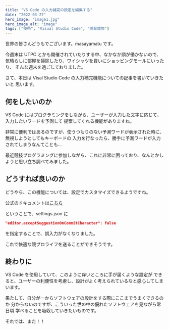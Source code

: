 ```yaml
---
title: "VS Code の入力補完の設定を編集する"
date: "2022-03-27"
hero_image: "image1.jpg"
hero_image_alt: "image"
tags: ["技術", "Visual Studio Code", "開発環境"]
---
```


世界の皆さんどうもでございます。masayamatu です。

今週末は UTPC とかも開催されていたりする中、なかなか頭が働かないので、
気晴らしに部屋を掃除したり、ワイシャツを買いにショッピングモールにいったり、
そんな週末を過ごしておりました。

さて、本日は Visal Studio Code の入力補完機能についての記事を書いていきたいと
思います。

## 何をしたいのか

VS Code にはプログラミングをしながら、ユーザーが入力した文字に応じて、入力したいワードを予測して
提案してくれる機能がありますね。

非常に便利ではあるのですが、使うつもりのない予測ワードが表示された時に、無視しようとしてもキーボードの
入力を行なったら、勝手に予測ワードが入力されてしまうなんてことも...

最近競技プログラミングに参加しながら、これに非常に困っており、なんとかしようと思い立ち調べてみました。

## どうすれば良いのか

どうやら、この機能については、設定でカスタマイズできるようですね。

公式のドキュメントは[こちら](https://code.visualstudio.com/docs/editor/intellisense)

ということで、settings.json に

```json
"editor.acceptSuggestionOnCommitCharacter": false
```

を指定することで、誤入力がなくなりました。

これで快適な競プロライフを送ることができそうです。

## 終わりに

VS Code を使用していて、このように痒いところに手が届くような設定が
できると、ユーザーの利便性を考慮し、設計がよく考えられているなと感心してしまいます。

果たして、自分が一からソフトウェアの設計をする際にここまでうまくできるのか
分からないのですが、こういった世の中の優れたソフトウェアを見ながら常日頃
学べることを吸収していきたいものです。

それでは、また！！

